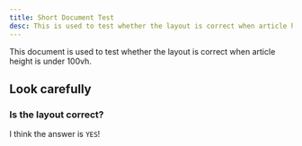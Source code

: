 ```yaml
---
title: Short Document Test
desc: This is used to test whether the layout is correct when article height is under 100vh.
---
```


This document is used to test whether the layout is correct when article height is under 100vh.

## Look carefully

### Is the layout correct?

I think the answer is `YES`!

